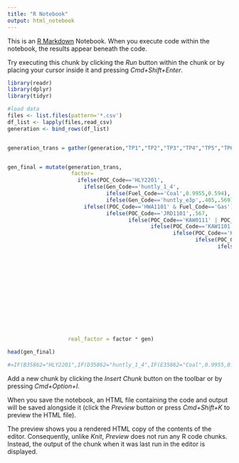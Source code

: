 ```yaml
---
title: "R Notebook"
output: html_notebook
---
```


This is an [R Markdown](http://rmarkdown.rstudio.com) Notebook. When you execute code within the notebook, the results appear beneath the code. 

Try executing this chunk by clicking the *Run* button within the chunk or by placing your cursor inside it and pressing *Cmd+Shift+Enter*. 

```r
library(readr)
library(dplyr)
library(tidyr)
```


```r
#load data
files <- list.files(pattern='*.csv')
df_list <- lapply(files,read_csv)
generation <- bind_rows(df_list)


generation_trans = gather(generation,"TP1","TP2","TP3","TP4","TP5","TP6","TP7","TP8","TP9","TP10","TP11","TP12","TP13","TP14","TP15","TP16","TP17","TP18","TP19","TP20","TP21","TP22","TP23","TP24","TP25","TP26","TP27","TP28","TP29","TP30","TP31","TP32","TP33","TP34","TP35","TP36","TP37","TP38","TP39","TP40","TP41","TP42","TP43","TP44","TP45","TP46","TP47","TP48","TP49","TP50",key='Trading Period',value='gen')


gen_final = mutate(generation_trans,
                    factor=
                      ifelse(POC_Code=='HLY2201',
                        ifelse(Gen_Code=='huntly_1_4',
                               ifelse(Fuel_Code=='Coal',0.9955,0.594),
                               ifelse(Gen_Code=='huntly_e3p',.405,.569)),
                        ifelse((POC_Code=='HWA1101' & Fuel_Code=='Gas') | POC_Code=='HWA1102',.502,
                               ifelse(POC_Code=='JRD1101',.567,
                                      ifelse(POC_Code=='KAW0111' | POC_Code=='KAW0112',.06,
                                             ifelse(POC_Code=='KAW1101',.123,
                                                    ifelse(POC_Code=='KIN0112',1.092,
                                                           ifelse(POC_Code=='KOE1101',.307,
                                                                  ifelse(POC_Code=='KPA1101',.502,
                                                                         ifelse(POC_Code=='MKE1101',.567,
                                                                                ifelse(POC_Code=='NAP2201',.063,
                                                                                       ifelse(POC_Code=='NAP2202',.064,
                                                                                              ifelse(POC_Code=='OKI2201',.341,
                                                                                                     ifelse(POC_Code=='PPI2201',.036,
                                                                                                            ifelse(POC_Code=='SFD2201',.573,
                                                                                                                   ifelse(POC_Code=='THI2201',.045,
                                                                                                                          ifelse(POC_Code=='TWH0331' & Fuel_Code=='Gas',.573,
                                                                                                                                 ifelse(POC_Code=='WHI2201',.766,
                                                                                                                                        ifelse(POC_Code=='WKM2201' & Fuel_Code=='Geo',.052,
                                                                                                                                               ifelse(POC_Code=='WRK0331',
                                                                                                                                                      ifelse(Gen_Code=='rotokawa',.084,.055),
                                                                                                                                                      ifelse(POC_Code=='WRK2201',.021,0)))))))))))))))))))),
                   real_factor = factor * gen)

head(gen_final)

#=IF(B35862="HLY2201",IF(D35862="huntly_1_4",IF(E35862="Coal",0.9955,0.594),if(D35862="huntly_e3p",0.405,0.569)),IF(B35862="HWA1102",0.502,IF(B35862="JRD1101",0.567,IF(OR(B35862="KAW0111",B35862="KAW0112"),0.06,IF(B35862="KAW1101",0.123,IF(B35862="KIN0112",1.092,If(B35862="KOE1101",0.307,IF(B35862="KPA1101",0.502,IF(B35862="MKE1101",0.567,IF(B35862="NAP2201",0.063,IF(B35862="NAP2202",0.064,IF(B35862="OKI2201",0.341,IF(B35862="PPI2201",0.036,IF(B35862="SFD2201",0.573,IF(B35862="THI2201",0.045,IF(AND(B35862="TWH0331",E35862="Gas"),0.573,IF(B35862="WHI2201",0.766,IF(AND(B35862="WKM2201",E35862="Geo"),0.052,IF(B35862="WRK0331",IF(D35862="rotokawa",0.084,0.055),IF(B35862="WRK2201",0.021,0))))))))))))))))))))
```

Add a new chunk by clicking the *Insert Chunk* button on the toolbar or by pressing *Cmd+Option+I*.

When you save the notebook, an HTML file containing the code and output will be saved alongside it (click the *Preview* button or press *Cmd+Shift+K* to preview the HTML file). 

The preview shows you a rendered HTML copy of the contents of the editor. Consequently, unlike *Knit*, *Preview* does not run any R code chunks. Instead, the output of the chunk when it was last run in the editor is displayed.

